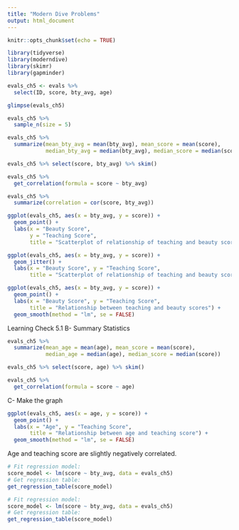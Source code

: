```yaml
---
title: "Modern Dive Problems"
output: html_document
---
```


```r
knitr::opts_chunk$set(echo = TRUE)
```

```r
library(tidyverse)
library(moderndive)
library(skimr)
library(gapminder)
```

```r
evals_ch5 <- evals %>%
  select(ID, score, bty_avg, age)
```

```r
glimpse(evals_ch5)
```

```r
evals_ch5 %>%
  sample_n(size = 5)
```

```r
evals_ch5 %>%
  summarize(mean_bty_avg = mean(bty_avg), mean_score = mean(score),
            median_bty_avg = median(bty_avg), median_score = median(score))
```

```r
evals_ch5 %>% select(score, bty_avg) %>% skim()
```

```r
evals_ch5 %>% 
  get_correlation(formula = score ~ bty_avg)
```

```r
evals_ch5 %>% 
  summarize(correlation = cor(score, bty_avg))
```

```r
ggplot(evals_ch5, aes(x = bty_avg, y = score)) +
  geom_point() +
  labs(x = "Beauty Score", 
       y = "Teaching Score",
       title = "Scatterplot of relationship of teaching and beauty scores")
```

```r
ggplot(evals_ch5, aes(x = bty_avg, y = score)) +
  geom_jitter() +
  labs(x = "Beauty Score", y = "Teaching Score",
       title = "Scatterplot of relationship of teaching and beauty scores")
```

```r
ggplot(evals_ch5, aes(x = bty_avg, y = score)) +
  geom_point() +
  labs(x = "Beauty Score", y = "Teaching Score",
       title = "Relationship between teaching and beauty scores") +  
  geom_smooth(method = "lm", se = FALSE)
```
Learning Check 5.1
B- Summary Statistics
```r
evals_ch5 %>%
  summarize(mean_age = mean(age), mean_score = mean(score),
            median_age = median(age), median_score = median(score))
```

```r
evals_ch5 %>% select(score, age) %>% skim()
```


```r
evals_ch5 %>% 
  get_correlation(formula = score ~ age)
```



C- Make the graph
```r
ggplot(evals_ch5, aes(x = age, y = score)) +
  geom_point() +
  labs(x = "Age", y = "Teaching Score",
       title = "Relationship between age and teaching score") +  
  geom_smooth(method = "lm", se = FALSE)
```
Age and teaching score are slightly negatively correlated.

```r
# Fit regression model:
score_model <- lm(score ~ bty_avg, data = evals_ch5)
# Get regression table:
get_regression_table(score_model)
```

```r
# Fit regression model:
score_model <- lm(score ~ bty_avg, data = evals_ch5)
# Get regression table:
get_regression_table(score_model)
```

